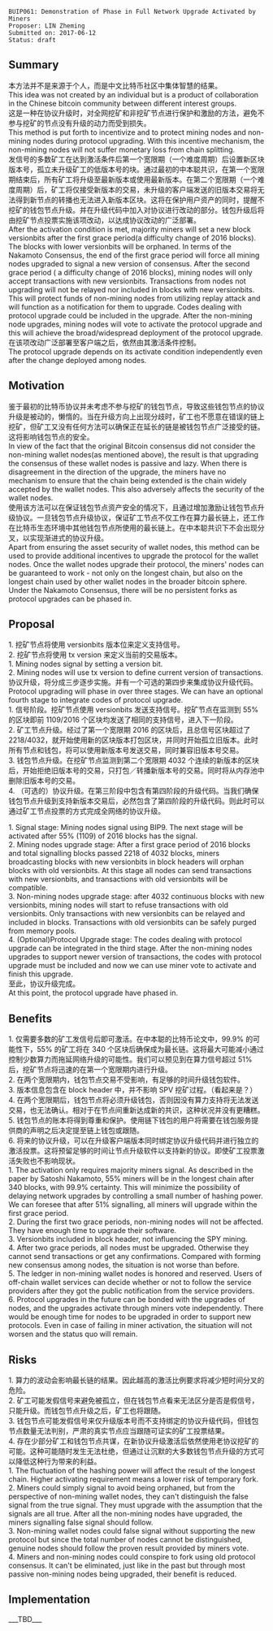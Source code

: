 <pre>
BUIP061: Demonstration of Phase in Full Network Upgrade Activated by Miners
Proposer: LIN Zheming
Submitted on: 2017-06-12
Status: draft
</pre>

==Summary==

本方法并不是来源于个人，而是中文比特币社区中集体智慧的结果。<br/>
This idea was not created by an individual but is a product of collaboration in the Chinese bitcoin community between different interest groups.<br/>

这是一种在协议升级时，对全网挖矿和非挖矿节点进行保护和激励的方法，避免不参与挖矿的节点没有升级的动力而受到损失。<br/>
This method is put forth to incentivize and to protect mining nodes and non-mining nodes during protocol upgrading. With this incentive mechanism, the non-mining nodes will not suffer monetary loss from chain splitting.<br/>

发信号的多数矿工在达到激活条件后第一个宽限期（一个难度周期）后设置新区块版本号，孤立未升级矿工的低版本号的块。通过最初的中本聪共识，在第一个宽限期结束后，所有矿工将升级至最新版本或使用最新版本。在第二个宽限期（一个难度周期）后，矿工将仅接受新版本的交易，未升级的客户端发送的旧版本交易将无法得到新节点的转播也无法进入新版本区块。这将在保护用户资产的同时，提醒不挖矿的钱包节点升级。并在升级代码中加入对协议进行改动的部分。钱包升级后将由挖矿节点投票实施该项改动，以达成协议改动的广泛部署。<br/>

After the activation condition is met, majority miners will set a new block versionbits after the first grace period(a difficulty change of 2016 blocks). The blocks with lower versionbits will be orphaned. In terms of the Nakamoto Consensus, the end of the first grace period will force all mining nodes upgraded to signal a new version of consensus. After the second grace period ( a difficulty change of 2016 blocks), mining nodes will only accept transactions with new versionbits. Transactions from nodes not upgrading will not be relayed nor included in blocks with new versionbits. This will protect funds of non-mining nodes from utilizing replay attack and will function as a notification for them to upgrade. Codes dealing with protocol upgrade could be included in the upgrade. After the non-mining node upgrades, mining nodes will vote to activate the protocol upgrade and this will achieve the broad/widespread deployment of the protocol upgrade.<br/>

在该项改动广泛部署至客户端之后，依然由其激活条件控制。<br/>
The protocol upgrade depends on its activate condition independently even after the change deployed among nodes.<br/>

==Motivation==

鉴于最初的比特币协议并未考虑不参与挖矿的钱包节点，导致这些钱包节点的协议升级是被动的，懒惰的。当在升级方向上出现分歧时，矿工也不愿意在错误的链上挖矿，但矿工又没有任何方法可以确保正在延长的链是被钱包节点广泛接受的链。这将影响钱包节点的安全。<br/>
In view of the fact that the original Bitcoin consensus did not consider the non-mining wallet nodes(as mentioned above), the result is that upgrading the consensus of these wallet nodes is passive and lazy. When there is disagreement in the direction of the upgrade, the miners have no mechanism to ensure that the chain being extended is the chain widely accepted by the wallet nodes. This also adversely affects the security of the wallet nodes.<br/>

使用该方法可以在保证钱包节点资产安全的情况下，且通过增加激励让钱包节点升级协议。一旦钱包节点升级协议，保证矿工节点不仅工作在算力最长链上，还工作在比特币生态环境中其他钱包节点所使用的最长链上。在中本聪共识下不会出现分叉，以实现渐进式的协议升级。<br/>

Apart from ensuring the asset security of wallet nodes, this method can be used to provide additional incentives to upgrade the protocol for the wallet nodes. Once the wallet nodes upgrade their protocol, the miners' nodes can be guaranteed to work - not only on the longest chain, but also on the longest chain used by other wallet nodes in the broader bitcoin sphere. Under the Nakamoto Consensus, there will be no persistent forks as protocol upgrades can be phased in.<br/>

==Proposal==

1. 挖矿节点将使用 versionbits 版本位来定义支持信号。<br/>
2. 挖矿节点将使用 tx version 来定义当前的交易版本。<br/>

1. Mining nodes signal by setting a version bit.<br/>
2. Mining nodes will use tx version to define current version of transactions.<br/>

协议升级，将分成三步逐步实施。并有一个可选的第四步来集成协议升级代码。<br/>

Protocol upgrading will phase in over three stages. We can have an optional fourth stage to integrate codes of protocol upgrade.<br/>

1. 信号阶段。挖矿节点使用 versionbits 发送支持信号。挖矿节点在监测到 55% 的区块即前 1109/2016 个区块均发送了相同的支持信号，进入下一阶段。<br/>
2. 矿工节点升级。经过了第一个宽限期 2016 的区块后，且总信号区块超过了 2218/4032，就开始使用新的区块版本打包区块，并同时开始孤立旧版本。此时所有节点和钱包，将可以使用新版本号发送交易，同时兼容旧版本号交易。<br/>
3. 钱包节点升级。在挖矿节点监测到第二个宽限期 4032 个连续的新版本的区块后，开始拒绝旧版本号的交易，只打包／转播新版本号的交易。同时将从内存池中删除旧版本号的交易。<br/>
4. （可选的）协议升级。在第三阶段中包含有第四阶段的升级代码。当我们确保钱包节点升级到支持新版本交易后，必然包含了第四阶段的升级代码。则此时可以通过矿工节点投票的方式完成全网络的协议升级。

1. Signal stage: Mining nodes signal using BIP9. The next stage will be activated after 55% (1109) of 2016 blocks has the signal.<br/>

2. Mining nodes upgrade stage: After a first grace period of 2016 blocks and total signalling blocks passed 2218 of 4032 blocks, miners broadcasting blocks with new versionbits in block headers will orphan blocks with old versionbits. At this stage all nodes can send transactions with new versionbits, and transactions with old versionbits will be compatible.<br/>

3. Non-mining nodes upgrade stage: after 4032 continuous blocks with new versionbits, mining nodes will start to refuse transactions with old versionbits. Only transactions with new versionbits can be relayed and included in blocks. Transactions with old versionbits can be safely purged from memory pools.<br/>

4. (Optional)Protocol Upgrade stage: The codes dealing with protocol upgrade can be integrated in the third stage. After the non-mining nodes upgrades to support newer version of transactions, the codes with protocol upgrade must be included and now we can use miner vote to activate and finish this upgrade.<br/>

至此，协议升级完成。<br/>

At this point, the protocol upgrade have phased in.<br/>

==Benefits==

1. 仅需要多数的矿工发信号后即可激活。在中本聪的比特币论文中，99.9% 的可能性下，55% 的矿工将在 340 个区块后确保成为最长链。这将最大可能减小通过控制少数算力而拖延网络升级的可能性。我们可以预见到在算力信号超过 51% 后，挖矿节点将迅速的在第一个宽限期内进行升级。<br/>
2. 在两个宽限期内，钱包节点交易不受影响，有足够的时间升级钱包软件。<br/>
3. 版本信息包含在 block header 中，并不影响 SPV 挖矿过程。（看起来是？）<br/>
4. 在两个宽限期后，钱包节点将必须升级钱包，否则因没有算力支持将无法发送交易，也无法确认。相对于在节点间重新达成新的共识，这种状况并没有更糟糕。<br/>
5. 钱包节点的账本将得到尊重和保护。使用链下钱包的用户将需要在钱包服务提供商的声明之后决定提至链上钱包或跟随。<br/>
6. 将来的协议升级，可以在升级客户端版本同时绑定协议升级代码并进行独立的激活投票。这将预留足够的时间让节点升级软件以支持新的协议。即使矿工投票激活失败也不影响现状。<br/>

1. The activation only requires majority miners signal. As described in the paper by Satoshi Nakamoto, 55% miners will be in the longest chain after 340 blocks, with 99.9% certainty. This will minimize the possibility of delaying network upgrades by controlling a small number of hashing power. We can foresee that after 51% signalling, all miners will upgrade within the first grace period. <br/>
2. During the first two grace periods, non-mining nodes will not be affected. They have enough time to upgrade their software. <br/>
3. Versionbits included in block header, not influencing the SPY mining. <br/>
4. After two grace periods, all nodes must be upgraded. Otherwise they cannot send transactions or get any confirmations. Compared with forming new consensus among nodes, the situation is not worse than before. <br/>
5. The ledger in non-mining wallet nodes is honored and reserved. Users of off-chain wallet services can decide whether or not to follow the service providers after they got the public notification from the service providers. <br/>
6. Protocol upgrades in the future can be bonded with the upgrades of nodes, and the upgrades activate through miners vote independently. There would be enough time for nodes to be upgraded in order to support new protocols. Even in case of failing in miner activation, the situation will not worsen and the status quo will remain. <br/>


==Risks==

1. 算力的波动会影响最长链的结果。因此越高的激活比例要求将减少短时间分叉的危险。<br/>
2. 矿工可能发假信号来避免被孤立，但在钱包节点看来无法区分是否是假信号，只能升级。而钱包节点升级之后，矿工也将跟随。<br/>
3. 钱包节点可能发假信号来仅升级版本号而不支持绑定的协议升级代码，但钱包节点数量无法判别，严肃的真实节点应当跟随可证实的矿工投票结果。<br/>
4. 存在少部分矿工和钱包节点共谋，在新协议升级激活后依然使用老协议挖矿的可能。这种可能随时发生无法杜绝，但通过让沉默的大多数钱包节点升级的方式可以降低这种行为带来的利益。<br/>

1. The fluctuation of the hashing power will affect the result of the longest chain. Higher activating requirement means a lower risk of temporary fork. <br/>
2. Miners could simply signal to avoid being orphaned, but from the perspective of non-mining wallet nodes, they can't distinguish the false signal from the true signal. They must upgrade with the assumption that the signals are all true. After all the non-mining nodes have upgraded, the miners signalling false signal should follow. <br/>
3. Non-mining wallet nodes could false signal without supporting the new protocol but since the total number of nodes cannot be distinguished, genuine nodes should follow the proven result provided by miners vote. <br/>
4. Miners and non-mining nodes could conspire to fork using old protocol consensus. It can't be eliminated, just like in the past but through most passive non-mining nodes being upgraded, their benefit is reduced. <br/>


==Implementation==
___TBD___
